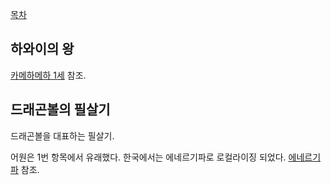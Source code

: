 [[목차]]

== 하와이의 왕 ==
[[카메하메하 1세]] 참조.
== 드래곤볼의 필살기 ==
드래곤볼을 대표하는 필살기. 

어원은 1번 항목에서 유래했다. 한국에서는 에네르기파로 로컬라이징 되었다.
[[에네르기파]] 참조.
